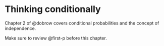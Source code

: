 # Thinking conditionally  {#think-cond}

Chapter 2 of @dobrow covers conditional probabilities and the concept of independence. 

Make sure to review @first-p before this chapter.